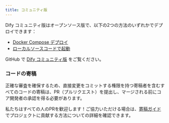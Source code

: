 ```yaml
---
title: コミュニティ版
---
```



Dify コミュニティ版はオープンソース版で、以下の2つの方法のいずれかでデプロイできます：

* [Docker Compose デプロイ](/ja-jp/getting-started/install-self-hosted/docker-compose)
* [ローカルソースコードで起動](/ja-jp/getting-started/install-self-hosted/local-source-code)

GitHub で [Dify コミュニティ版](https://github.com/langgenius/dify) をご覧ください。

### コードの寄稿

正確な審査を確保するため、直接変更をコミットする権限を持つ寄稿者を含むすべてのコードの寄稿は、PR（プルリクエスト）を提出し、マージされる前にコア開発者の承認を得る必要があります。

私たちはすべての人のPRを歓迎します！ご協力いただける場合は、[寄稿ガイド](https://github.com/langgenius/dify/blob/main/CONTRIBUTING_JA.md) でプロジェクトに貢献する方法についての詳細を確認できます。
